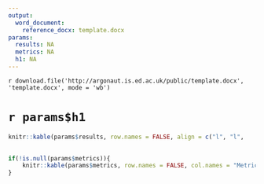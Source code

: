 ```yaml
---
output:
  word_document:
    reference_docx: template.docx
params:
  results: NA
  metrics: NA
  h1: NA
---
```


`r download.file('http://argonaut.is.ed.ac.uk/public/template.docx', 'template.docx', mode = 'wb')` 

# `r params$h1`

```r
knitr::kable(params$results, row.names = FALSE, align = c("l", "l", 
																													"r", "r", "r", "r", "r", "r", "r"))
```

```r
if(!is.null(params$metrics)){
	knitr::kable(params$metrics, row.names = FALSE, col.names = "Metrics")
}
```
